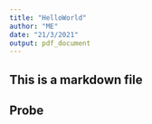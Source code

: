 ```yaml
---
title: "HelloWorld"
author: "ME"
date: "21/3/2021"
output: pdf_document
---
```


## This is a markdown file
## Probe

